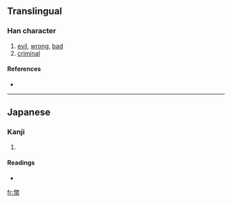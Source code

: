 {{see|幣}}
==Translingual==

===Han character===
{{Han char|rn=50|rad=巾|as=12|sn=15|four=|canj=火大中月 (FKLB), X火大中月 (XFKLB)}}

# [[evil]], [[wrong]], [[bad]]
# [[criminal]]

====References====
* {{Han ref|kx=0337.031|hdz=10754.011|uh=5E64|ud=24164}}

----

==Japanese==

===Kanji===
{{ja-kanji|grade=|rs=巾12}}

# {{defn|Japanese}}

====Readings====
* {{ja-readings|on=[[へい]] (hei)|kun=}}

[[fr:幤]]